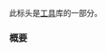 {{cpp/header/title|expected|notes={{mark c++23}}}}
{{cpp/header/navbar}}
此标头是[[cpp/utility|工具]]库的一部分。

{{dsc begin}}
{{dsc h1 | 类}}
{{dsc inc | cpp/utility/dsc expected}}
{{dsc inc | cpp/utility/expected/dsc unexpected}}
{{dsc inc | cpp/utility/expected/dsc bad_expected_access}}
{{dsc inc | cpp/utility/expected/dsc unexpect_t}}
{{dsc end}}

===概要===
{{cpp/synopsis/expected}}

{{langlinks|de|en|es|fr|it|ja|pt|ru}}